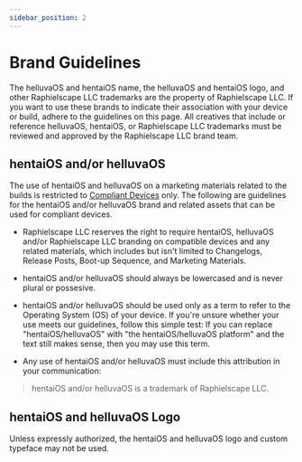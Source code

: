 ```yaml
---
sidebar_position: 2
---
```


# Brand Guidelines

The helluvaOS and hentaiOS name, the helluvaOS and hentaiOS logo, and other Raphielscape LLC trademarks are the property of Raphielscape LLC.
If you want to use these brands to indicate their association with your device or build, adhere to the guidelines on this page. All creatives that include or reference helluvaOS, hentaiOS, or Raphielscape LLC trademarks must be reviewed and approved by the Raphielscape LLC brand team.

## hentaiOS and/or helluvaOS

The use of hentaiOS and helluvaOS on a marketing materials related to the builds is restricted to [Compliant Devices](../technical-data/intro.md) only. The following are guidelines for the hentaiOS and/or helluvaOS brand and related assets that can be used for compliant devices.

- Raphielscape LLC reserves the right to require hentaiOS, helluvaOS and/or Raphielscape LLC branding on compatible devices and any related materials, which includes but isn't limited to Changelogs, Release Posts, Boot-up Sequence, and Marketing Materials.
- hentaiOS and/or helluvaOS should always be lowercased and is never plural or possesive.
- hentaiOS and/or helluvaOS should be used only as a term to refer to the Operating System (OS) of your device. If you're unsure whether your use meets our guidelines, follow this simple test: If you can replace "hentaiOS/helluvaOS" with "the hentaiOS/helluvaOS platform" and the text still makes sense, then you may use this term.

- Any use of hentaiOS and/or helluvaOS must include this attribution in your communication:

> hentaiOS and/or helluvaOS is a trademark of Raphielscape LLC.

## hentaiOS and helluvaOS Logo

Unless expressly authorized, the hentaiOS and helluvaOS logo and custom typeface may not be used.


<FullLogo title="FullLogoImageAsset" className="themedStaticAssets" height="50" width="400" />
